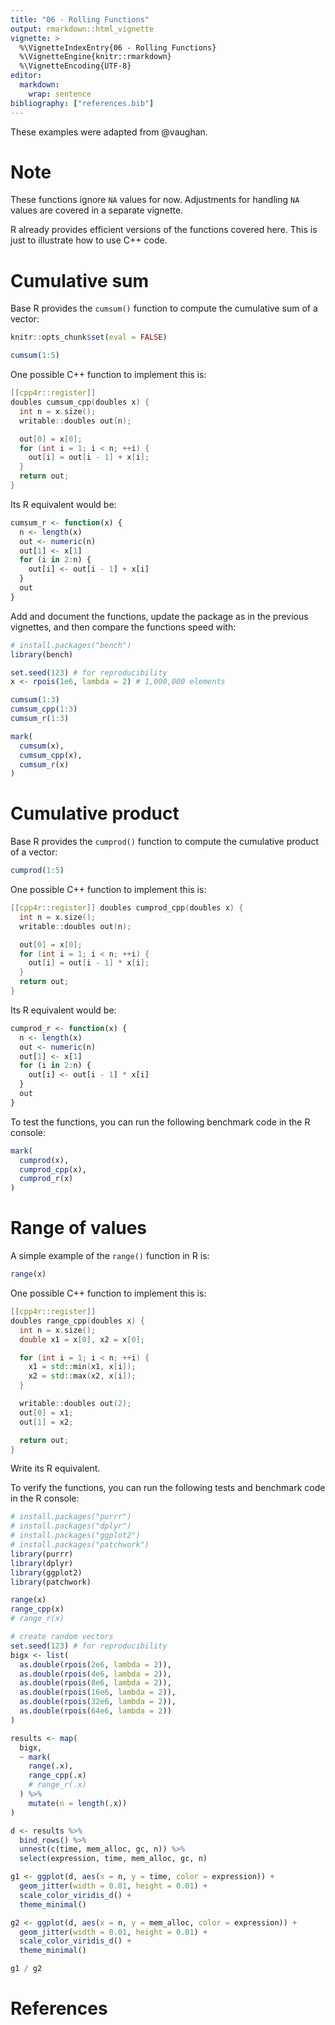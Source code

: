 ```yaml
---
title: "06 - Rolling Functions"
output: rmarkdown::html_vignette
vignette: >
  %\VignetteIndexEntry{06 - Rolling Functions}
  %\VignetteEngine{knitr::rmarkdown}
  %\VignetteEncoding{UTF-8}
editor:
  markdown:
    wrap: sentence
bibliography: ["references.bib"]
---
```


These examples were adapted from @vaughan.

# Note

These functions ignore `NA` values for now. Adjustments for handling `NA` values are covered in a separate vignette.

R already provides efficient versions of the functions covered here. This is just to illustrate how to use C++ code.

# Cumulative sum

Base R provides the `cumsum()` function to compute the cumulative sum of a vector:

```r
knitr::opts_chunk$set(eval = FALSE)
```

```r
cumsum(1:5)
```

One possible C++ function to implement this is:

```cpp
[[cpp4r::register]]
doubles cumsum_cpp(doubles x) {
  int n = x.size();
  writable::doubles out(n);

  out[0] = x[0];
  for (int i = 1; i < n; ++i) {
    out[i] = out[i - 1] + x[i];
  }
  return out;
}
```

Its R equivalent would be:

```r
cumsum_r <- function(x) {
  n <- length(x)
  out <- numeric(n)
  out[1] <- x[1]
  for (i in 2:n) {
    out[i] <- out[i - 1] + x[i]
  }
  out
}
```

Add and document the functions, update the package as in the previous vignettes, and
then compare the functions speed with:

```r
# install.packages("bench")
library(bench)

set.seed(123) # for reproducibility
x <- rpois(1e6, lambda = 2) # 1,000,000 elements

cumsum(1:3)
cumsum_cpp(1:3)
cumsum_r(1:3)

mark(
  cumsum(x),
  cumsum_cpp(x),
  cumsum_r(x)
)
```

# Cumulative product

Base R provides the `cumprod()` function to compute the cumulative product of a vector:

```r
cumprod(1:5)
```

One possible C++ function to implement this is:

```cpp
[[cpp4r::register]] doubles cumprod_cpp(doubles x) {
  int n = x.size();
  writable::doubles out(n);

  out[0] = x[0];
  for (int i = 1; i < n; ++i) {
    out[i] = out[i - 1] * x[i];
  }
  return out;
}
```

Its R equivalent would be:

```r
cumprod_r <- function(x) {
  n <- length(x)
  out <- numeric(n)
  out[1] <- x[1]
  for (i in 2:n) {
    out[i] <- out[i - 1] * x[i]
  }
  out
}
```

To test the functions, you can run the following benchmark code in the R console:

```r
mark(
  cumprod(x),
  cumprod_cpp(x),
  cumprod_r(x)
)
```

# Range of values

A simple example of the `range()` function in R is:

```r
range(x)
```

One possible C++ function to implement this is:

```cpp
[[cpp4r::register]]
doubles range_cpp(doubles x) {
  int n = x.size();
  double x1 = x[0], x2 = x[0];

  for (int i = 1; i < n; ++i) {
    x1 = std::min(x1, x[i]);
    x2 = std::max(x2, x[i]);
  }

  writable::doubles out(2);
  out[0] = x1;
  out[1] = x2;

  return out;
}
```

Write its R equivalent.

To verify the functions, you can run the following tests and benchmark code in the R console:

```r
# install.packages("purrr")
# install.packages("dplyr")
# install.packages("ggplot2")
# install.packages("patchwork")
library(purrr)
library(dplyr)
library(ggplot2)
library(patchwork)

range(x)
range_cpp(x)
# range_r(x)

# create random vectors
set.seed(123) # for reproducibility
bigx <- list(
  as.double(rpois(2e6, lambda = 2)),
  as.double(rpois(4e6, lambda = 2)),
  as.double(rpois(8e6, lambda = 2)),
  as.double(rpois(16e6, lambda = 2)),
  as.double(rpois(32e6, lambda = 2)),
  as.double(rpois(64e6, lambda = 2))
)

results <- map(
  bigx,
  ~ mark(
    range(.x),
    range_cpp(.x)
    # range_r(.x)
  ) %>%
    mutate(n = length(.x))
)

d <- results %>%
  bind_rows() %>%
  unnest(c(time, mem_alloc, gc, n)) %>%
  select(expression, time, mem_alloc, gc, n)

g1 <- ggplot(d, aes(x = n, y = time, color = expression)) +
  geom_jitter(width = 0.01, height = 0.01) +
  scale_color_viridis_d() +
  theme_minimal()

g2 <- ggplot(d, aes(x = n, y = mem_alloc, color = expression)) +
  geom_jitter(width = 0.01, height = 0.01) +
  scale_color_viridis_d() +
  theme_minimal()

g1 / g2
```

# References
